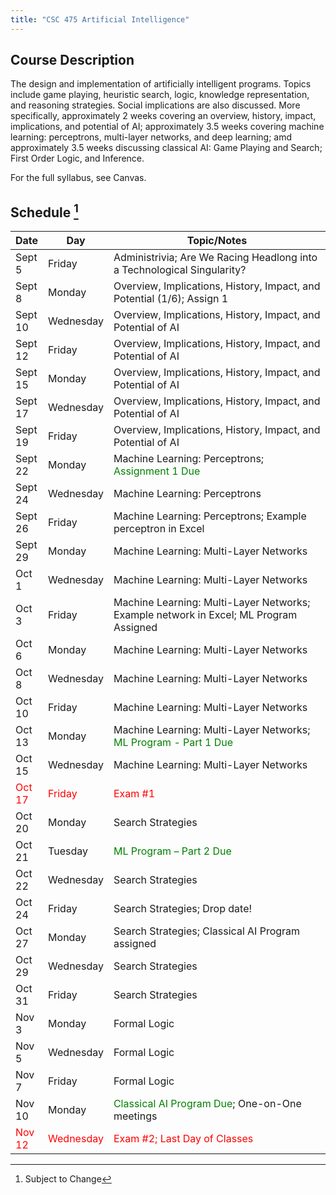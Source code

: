 ```yaml
---
title: "CSC 475 Artificial Intelligence"
---
```


## Course Description

The design and implementation of artificially intelligent programs.  Topics include game playing, heuristic search, logic, knowledge representation, and reasoning strategies.  Social implications are also discussed. More specifically, approximately 2 weeks covering an overview, history, impact, implications, and potential of AI; approximately 3.5 weeks covering machine learning: perceptrons, multi-layer networks, and deep learning; amd approximately 3.5 weeks discussing classical AI: Game Playing and Search; First Order Logic, and Inference.

For the full syllabus, see Canvas.



::: {.callout}
## Schedule [^1]
| Date      | Day        | Topic/Notes                                                                 |
|-----------|------------|------------------------------------------------------------------------------|
| Sept 5    | Friday     | Administrivia; Are We Racing Headlong into a Technological Singularity?      |
| Sept 8    | Monday     | Overview, Implications, History, Impact, and Potential (1/6); Assign 1       |
| Sept 10   | Wednesday  | Overview, Implications, History, Impact, and Potential of AI                 |
| Sept 12   | Friday     | Overview, Implications, History, Impact, and Potential of AI                 |
| Sept 15   | Monday     | Overview, Implications, History, Impact, and Potential of AI                 |
| Sept 17   | Wednesday  | Overview, Implications, History, Impact, and Potential of AI                 |
| Sept 19   | Friday     | Overview, Implications, History, Impact, and Potential of AI                 |
| Sept 22   | Monday     | Machine Learning: Perceptrons; <span style="color: green">Assignment 1 Due</span>                              |
| Sept 24   | Wednesday  | Machine Learning: Perceptrons                                                |
| Sept 26   | Friday     | Machine Learning: Perceptrons; Example perceptron in Excel                   |
| Sept 29   | Monday     | Machine Learning: Multi-Layer Networks                                       |
| Oct 1     | Wednesday  | Machine Learning: Multi-Layer Networks                                       |
| Oct 3     | Friday     | Machine Learning: Multi-Layer Networks; Example network in Excel; ML Program Assigned |
| Oct 6     | Monday     | Machine Learning: Multi-Layer Networks                                       |
| Oct 8     | Wednesday  | Machine Learning: Multi-Layer Networks                                       |
| Oct 10    | Friday     | Machine Learning: Multi-Layer Networks                                       |
| Oct 13    | Monday     | Machine Learning: Multi-Layer Networks; <span style="color: green">ML Program - Part 1 Due</span>                |
| Oct 15    | Wednesday  | Machine Learning: Multi-Layer Networks                                       |
|<span style="color: red">Oct 17</span>    | <span style="color: red">Friday</span>     | <span style="color: red">Exam #1</span>                                                                      |
| Oct 20    | Monday     | Search Strategies                                                            |
| Oct 21    | Tuesday    | <span style="color: green">ML Program – Part 2 Due</span>                    |
| Oct 22    | Wednesday  | Search Strategies                                                            |
| Oct 24    | Friday     | Search Strategies; Drop date!                                                |
| Oct 27    | Monday     | Search Strategies; Classical AI Program assigned                             |
| Oct 29    | Wednesday  | Search Strategies                                                            |
| Oct 31     | Friday     | Search Strategies                                                            |
| Nov 3     | Monday     | Formal Logic                                                                 |
| Nov 5     | Wednesday  | Formal Logic                                                                 |
| Nov 7     | Friday     | Formal Logic                                                                 |
| Nov 10    | Monday     |<span style="color: green">Classical AI Program Due</span>; One-on-One meetings                                |
|<span style="color: red">Nov 12</span>    | <span style="color: red">Wednesday</span>  | <span style="color: red">Exam #2; Last Day of Classes</span>                                                 |
:::



[^1]: Subject to Change
